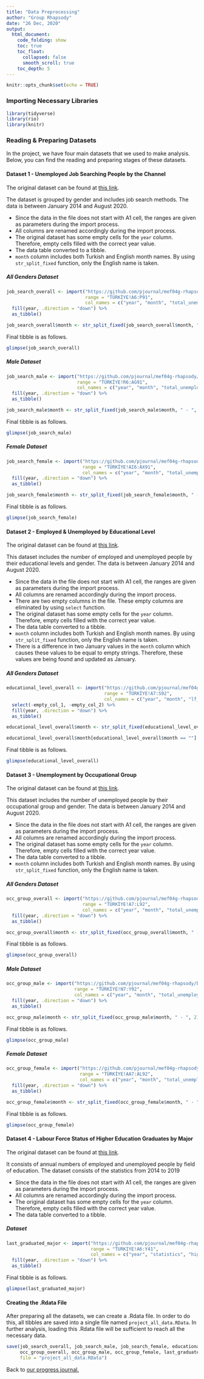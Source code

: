 ```yaml
---
title: "Data Preprocessing"
author: "Group Rhapsody"
date: "26 Dec, 2020"
output: 
  html_document:
    code_folding: show
    toc: true
    toc_float: 
      collapsed: false
      smooth_scroll: true
    toc_depth: 5
---
```


```r
knitr::opts_chunk$set(echo = TRUE)
```

### Importing Necessary Libraries 

```r
library(tidyverse)
library(rio)
library(knitr)
```

### Reading & Preparing Datasets

In the project, we have four main datasets that we used to make analysis. Below, you can find the reading and preparing stages of these datasets.

#### Dataset 1 - Unemployed Job Searching People by the Channel

The original dataset can be found at [this link](https://data.tuik.gov.tr/Bulten/DownloadIstatistikselTablo?p=YD6JGk3HAkwb1wQadeYsjp8iMZJ1cmLtRnMCRXPG3aOudsWPijD1R0XxxA54Ehu8).

The dataset is grouped by gender and includes job search methods. The data is between January 2014 and August 2020.

+ Since the data in the file does not start with A1 cell, the ranges are given as parameters during the import process.
+ All columns are renamed accordingly during the import process.
+ The original dataset has some empty cells for the `year` column. Therefore, empty cells filled with the correct year value.
+ The data table converted to a tibble.
+ `month` column includes both Turkish and English month names. By using `str_split_fixed` function, only the English name is taken.

##### All Genders Dataset

```r
job_search_overall <- import("https://github.com/pjournal/mef04g-rhapsody/blob/gh-pages/Project_Data/search_channel.xls?raw=true", 
                             range = "TÜRKİYE!A6:P91", 
                             col_names = c("year", "month", "total_unemployed", "to_employers", "to_relatives", "to_emp_office", "to_emp_agencies", "to_newspaper", "insert_ad_to_newspaper", "take_interview", "look_place_equip_to_est_bus", "look_credit_license_to_est_bus", "wait_call_from_emp_office", "wait_result_of_app", "wait_result_of_comp_for_public_sec", "others")) %>% 
  fill(year, .direction = "down") %>%
  as_tibble()

job_search_overall$month <- str_split_fixed(job_search_overall$month, " - ", 2)[,2]
```

Final tibble is as follows.

```r
glimpse(job_search_overall)
```


##### Male Dataset

```r
job_search_male <- import("https://github.com/pjournal/mef04g-rhapsody/blob/gh-pages/Project_Data/search_channel.xls?raw=true", 
                          range = "TÜRKİYE!R6:AG91", 
                          col_names = c("year", "month", "total_unemployed", "to_employers", "to_relatives", "to_emp_office", "to_emp_agencies", "to_newspaper", "insert_ad_to_newspaper", "take_interview", "look_place_equip_to_est_bus", "look_credit_license_to_est_bus", "wait_call_from_emp_office", "wait_result_of_app", "wait_result_of_comp_for_public_sec", "others")) %>% 
  fill(year, .direction = "down") %>%
  as_tibble()

job_search_male$month <- str_split_fixed(job_search_male$month, " - ", 2)[,2]
```

Final tibble is as follows.

```r
glimpse(job_search_male)
```

##### Female Dataset

```r
job_search_female <- import("https://github.com/pjournal/mef04g-rhapsody/blob/gh-pages/Project_Data/search_channel.xls?raw=true", 
                            range = "TÜRKİYE!AI6:AX91", 
                            col_names = c("year", "month", "total_unemployed", "to_employers", "to_relatives", "to_emp_office", "to_emp_agencies", "to_newspaper", "insert_ad_to_newspaper", "take_interview", "look_place_equip_to_est_bus", "look_credit_license_to_est_bus", "wait_call_from_emp_office", "wait_result_of_app", "wait_result_of_comp_for_public_sec", "others")) %>% 
  fill(year, .direction = "down") %>%
  as_tibble()

job_search_female$month <- str_split_fixed(job_search_female$month, " - ", 2)[,2]
```

Final tibble is as follows.

```r
glimpse(job_search_female)
```

#### Dataset 2 - Employed & Unemployed by Educational Level

The original dataset can be found at [this link](https://data.tuik.gov.tr/Bulten/DownloadIstatistikselTablo?p=bWJMnEy0j6UZHm1gD5qqGkGNWSNKDEJ4I57rthEhkNd9qHF6QHUpwQl25NrXRpAg).

This dataset includes the number of employed and unemployed people by their educational levels and gender. The data is between January 2014 and August 2020.

+ Since the data in the file does not start with A1 cell, the ranges are given as parameters during the import process.
+ All columns are renamed accordingly during the import process.
+ There are two empty columns in the file. These empty columns are eliminated by using `select` function.
+ The original dataset has some empty cells for the `year` column. Therefore, empty cells filled with the correct year value.
+ The data table converted to a tibble.
+ `month` column includes both Turkish and English month names. By using `str_split_fixed` function, only the English name is taken.
+ There is a difference in two January values in the `month` column which causes these values to be equal to empty strings. Therefore, these values are being found and updated as January.

##### All Genders Dataset

```r
educational_level_overall <- import("https://github.com/pjournal/mef04g-rhapsody/blob/gh-pages/Project_Data/educational_level.xls?raw=true", 
                                    range = "TÜRKİYE!A7:S92", 
                                    col_names = c("year", "month", "lf_illeterate", "lf_less_than_hs", "lf_highschool", "lf_voc_hs", "lf_higher_ed", "empty_col_1", "emp_illeterate", "emp_less_than_hs", "emp_highschool", "emp_voc_hs", "emp_higher_ed", "empty_col_2", "unemp_illeterate", "unemp_less_than_hs", "unemp_highschool", "unemp_voc_hs", "unemp_higher_ed" )) %>% 
  select(-empty_col_1, -empty_col_2) %>% 
  fill(year, .direction = "down") %>%
  as_tibble()

educational_level_overall$month <- str_split_fixed(educational_level_overall$month, " - ", 2)[,2]

educational_level_overall$month[educational_level_overall$month == ""] = "January"
```

Final tibble is as follows.

```r
glimpse(educational_level_overall)
```



#### Dataset 3 - Unemployment by Occupational Group

The original dataset can be found at [this link](https://data.tuik.gov.tr/Bulten/DownloadIstatistikselTablo?p=VyBwucwx3Wx2uJXGxoM3soWzPxQv5BRhYRELMU0FhptFZ5Ythna2czyzH6s4rDxR).

This dataset includes the number of unemployed people by their occupational group and gender. The data is between January 2014 and August 2020.

+ Since the data in the file does not start with A1 cell, the ranges are given as parameters during the import process.
+ All columns are renamed accordingly during the import process.
+ The original dataset has some empty cells for the `year` column. Therefore, empty cells filled with the correct year value.
+ The data table converted to a tibble.
+ `month` column includes both Turkish and English month names. By using `str_split_fixed` function, only the English name is taken.

##### All Genders Dataset

```r
occ_group_overall <- import("https://github.com/pjournal/mef04g-rhapsody/blob/gh-pages/Project_Data/occupational_group.xls?raw=true", 
                            range = "TÜRKİYE!A7:L92", 
                            col_names = c("year", "month", "total_unemployed", "manager", "prof", "tech", "cleric", "service", "agricul", "trade", "operator", "elemantary")) %>%
  fill(year, .direction = "down") %>%
  as_tibble()

occ_group_overall$month <- str_split_fixed(occ_group_overall$month, " - ", 2)[,2]
```

Final tibble is as follows.

```r
glimpse(occ_group_overall)
```

##### Male Dataset

```r
occ_group_male <- import("https://github.com/pjournal/mef04g-rhapsody/blob/gh-pages/Project_Data/occupational_group.xls?raw=true", 
                         range = "TÜRKİYE!N7:Y92", 
                         col_names = c("year", "month", "total_unemployed", "manager", "prof", "tech", "cleric", "service", "agricul", "trade", "operator", "elemantary")) %>%
  fill(year, .direction = "down") %>%
  as_tibble()

occ_group_male$month <- str_split_fixed(occ_group_male$month, " - ", 2)[,2]
```

Final tibble is as follows.

```r
glimpse(occ_group_male)
```

##### Female Dataset

```r
occ_group_female <- import("https://github.com/pjournal/mef04g-rhapsody/blob/gh-pages/Project_Data/occupational_group.xls?raw=true", 
                           range = "TÜRKİYE!AA7:AL92", 
                           col_names = c("year", "month", "total_unemployed", "manager", "prof", "tech", "cleric", "service", "agricul", "trade", "operator", "elemantary")) %>%
  fill(year, .direction = "down") %>%
  as_tibble()

occ_group_female$month <- str_split_fixed(occ_group_female$month, " - ", 2)[,2]
```

Final tibble is as follows.

```r
glimpse(occ_group_female)
```

#### Dataset 4 - Labour Force Status of Higher Education Graduates by Major

The original dataset can be found at [this link](https://data.tuik.gov.tr/Bulten/DownloadIstatistikselTablo?p=vLICiE6Ol0yQYtmtU/kJ2JEnAr8Q14emL5iDhwHMpzChnPnzsVhz1tXV3REhaV9R).

It consists of annual numbers of employed and unemployed people by field of education. The dataset consists of the statistics from 2014 to 2019

+ Since the data in the file does not start with A1 cell, the ranges are given as parameters during the import process.
+ All columns are renamed accordingly during the import process.
+ The original dataset has some empty cells for the `year` column. Therefore, empty cells filled with the correct year value.
+ The data table converted to a tibble.

##### Dataset

```r
last_graduated_major <- import("https://github.com/pjournal/mef04g-rhapsody/blob/gh-pages/Project_Data/major_field.xls?raw=true", 
                               range = "TURKIYE!A6:Y41", 
                               col_names = c("year", "statistics", "higher_ed_grad", "education", "arts", "humanities", "languages", "social_sci", "journalism", "business", "law", "biology_env_related_sci", "physical_sci", "math_stat", "info_communication_tech", "engineering", "manufacturing_processing", "architecture_construction", "agriculture_forestry_fishery", "veterinary", "health", "welfare", "personal_services", "occupational_health_transport_services", "security_services")) %>%
  fill(year, .direction = "down") %>%
  as_tibble()
```

Final tibble is as follows.

```r
glimpse(last_graduated_major)
```

#### Creating the .Rdata File

After preparing all the datasets, we can create a .Rdata file. In order to do this, all tibbles are saved into a single file named `project_all_data.RData`. In further analysis, loading this .Rdata file will be sufficient to reach all the necessary data.

```r
save(job_search_overall, job_search_male, job_search_female, educational_level_overall,
     occ_group_overall, occ_group_male, occ_group_female, last_graduated_major, 
     file = "project_all_data.RData") 
```

Back to [our progress journal.](https://pjournal.github.io/mef04g-rhapsody/)